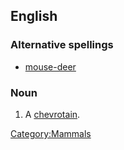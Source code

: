 ==English==

===Alternative spellings===
* [[mouse-deer]]

===Noun===
{{en-noun|sg=[[mouse]] [[deer]]|mouse deer}}

# A [[chevrotain]].

[[Category:Mammals]]